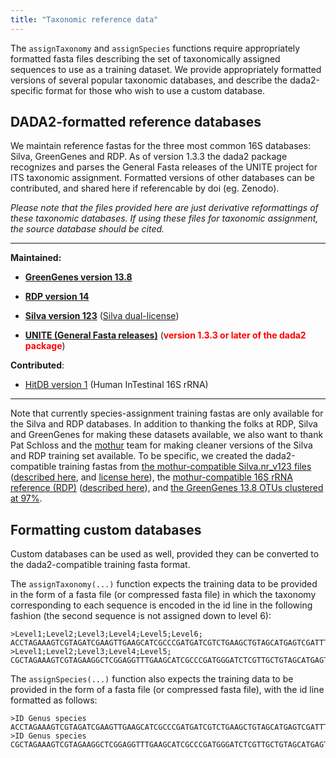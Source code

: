 ```yaml
---
title: "Taxonomic reference data"
---
```


The `assignTaxonomy` and `assignSpecies` functions require appropriately formatted fasta files describing the set of taxonomically assigned sequences to use as a training dataset. We provide appropriately formatted versions of several popular taxonomic databases, and describe the dada2-specific format for those who wish to use a custom database.

## DADA2-formatted reference databases

We maintain reference fastas for the three most common 16S databases: Silva, GreenGenes and RDP. As of version 1.3.3 the dada2 package recognizes and parses the General Fasta releases of the UNITE project for ITS taxonomic assignment. Formatted versions of other databases can be contributed, and shared here if referencable by doi (eg. Zenodo). 

*Please note that the files provided here are just derivative reformattings of these taxonomic databases. If using these files for taxonomic assignment, the source database should be cited.*

--------------------------

**Maintained:**

* **[GreenGenes version 13.8](http://dx.doi.org/10.5281/zenodo.158955)**

* **[RDP version 14](http://dx.doi.org/10.5281/zenodo.158955)**

* **[Silva version 123](http://dx.doi.org/10.5281/zenodo.158958)** ([Silva dual-license](https://www.arb-silva.de/silva-license-information/))

* **[UNITE (General Fasta releases)](https://unite.ut.ee/repository.php)** (**<span style="color:red">version 1.3.3 or later of the dada2 package</span>**)

**Contributed**:

* [HitDB version 1](http://doi.org/10.5281/zenodo.159205) (Human InTestinal 16S rRNA)

--------------------------

Note that currently species-assignment training fastas are only available for the Silva and RDP databases. In addition to thanking the folks at RDP, Silva and GreenGenes for making these datasets available, we also want to thank Pat Schloss and the [mothur](http://www.mothur.org) team for making cleaner versions of the Silva and RDP training set available. To be specific, we created the dada2-compatible training fastas from [the mothur-compatible Silva.nr_v123 files](http://www.mothur.org/wiki/Silva_reference_files) ([described here](http://blog.mothur.org/2015/12/03/SILVA-v123-reference-files/), and [license here](https://www.arb-silva.de/silva-license-information/)), the [mothur-compatible 16S rRNA reference (RDP)](http://mothur.org/wiki/RDP_reference_files) ([described here](http://blog.mothur.org/2015/05/27/RDP-v14-reference_files/)), and [the GreenGenes 13.8 OTUs clustered at 97\%](ftp://greengenes.microbio.me/greengenes_release/gg_13_8_otus/).


## Formatting custom databases

Custom databases can be used as well, provided they can be converted to the dada2-compatible training fasta format.

The `assignTaxonomy(...)` function expects the training data to be provided in the form of a fasta file (or compressed fasta file) in which the taxonomy corresponding to each sequence is encoded in the id line in the following fashion (the second sequence is not assigned down to level 6):

```
>Level1;Level2;Level3;Level4;Level5;Level6;
ACCTAGAAAGTCGTAGATCGAAGTTGAAGCATCGCCCGATGATCGTCTGAAGCTGTAGCATGAGTCGATTTTCACATTCAGGGATACCATAGGATAC
>Level1;Level2;Level3;Level4;Level5;
CGCTAGAAAGTCGTAGAAGGCTCGGAGGTTTGAAGCATCGCCCGATGGGATCTCGTTGCTGTAGCATGAGTACGGACATTCAGGGATCATAGGATAC
```

The `assignSpecies(...)` function also expects the training data to be provided in the form of a fasta file (or compressed fasta file), with the id line formatted as follows:

```
>ID Genus species
ACCTAGAAAGTCGTAGATCGAAGTTGAAGCATCGCCCGATGATCGTCTGAAGCTGTAGCATGAGTCGATTTTCACATTCAGGGATACCATAGGATAC
>ID Genus species
CGCTAGAAAGTCGTAGAAGGCTCGGAGGTTTGAAGCATCGCCCGATGGGATCTCGTTGCTGTAGCATGAGTACGGACATTCAGGGATCATAGGATAC
```

